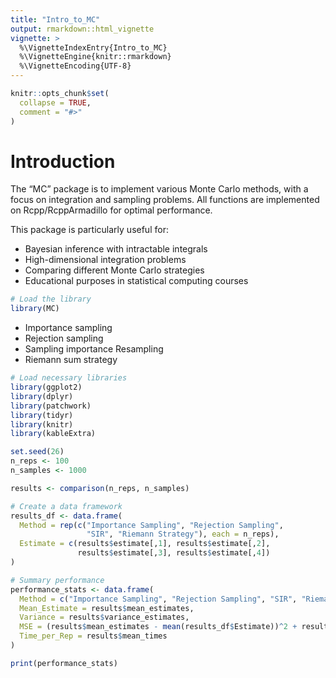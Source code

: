 ```yaml
---
title: "Intro_to_MC"
output: rmarkdown::html_vignette
vignette: >
  %\VignetteIndexEntry{Intro_to_MC}
  %\VignetteEngine{knitr::rmarkdown}
  %\VignetteEncoding{UTF-8}
---
```


```r
knitr::opts_chunk$set(
  collapse = TRUE,
  comment = "#>"
)
```


# Introduction
The "MC" package is to implement various Monte Carlo methods, with a focus on integration and sampling problems. All functions are implemented on Rcpp/RcppArmadillo for optimal performance.

This package is particularly useful for:

- Bayesian inference with intractable integrals
- High-dimensional integration problems
- Comparing different Monte Carlo strategies
- Educational purposes in statistical computing courses


```r
# Load the library
library(MC)
```

- Importance sampling
- Rejection sampling
- Sampling importance Resampling 
- Riemann sum strategy

```r
# Load necessary libraries
library(ggplot2)
library(dplyr)
library(patchwork)
library(tidyr)
library(knitr)
library(kableExtra)

set.seed(26)
n_reps <- 100
n_samples <- 1000

results <- comparison(n_reps, n_samples)

# Create a data framework
results_df <- data.frame(
  Method = rep(c("Importance Sampling", "Rejection Sampling", 
                 "SIR", "Riemann Strategy"), each = n_reps),
  Estimate = c(results$estimate[,1], results$estimate[,2],
               results$estimate[,3], results$estimate[,4])
)

# Summary performance
performance_stats <- data.frame(
  Method = c("Importance Sampling", "Rejection Sampling", "SIR", "Riemann Strategy"),
  Mean_Estimate = results$mean_estimates,
  Variance = results$variance_estimates,
  MSE = (results$mean_estimates - mean(results_df$Estimate))^2 + results$variance_estimates,
  Time_per_Rep = results$mean_times
)

print(performance_stats)
```

